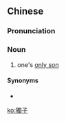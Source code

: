 {{also|独子}}
==Chinese==
{{zh-forms|s=独子}}

===Pronunciation===
{{zh-pron
|m=dúzǐ
|c=duk6 zi2
|h=pfs=thu̍k-chṳ́
|mn=to̍k-chú
|cat=n
}}

===Noun===
{{zh-noun}}

# one's [[only son]]

====Synonyms====
* {{zh-l|獨生子}}

[[ko:獨子]]
